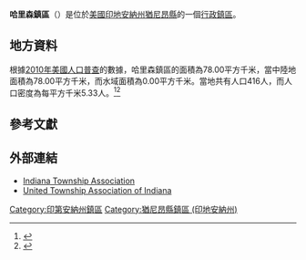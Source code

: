 {{noteTA
|G1=USState
|G2=地名
|G3=Unit
}}
{{Infobox settlement
|official_name            = 哈里森鎮區
|native_name = Harrison Township
|settlement_type          = [[行政鎮區|行政鎮區]]
|image_skyline            = 
|imagesize                = 
|image_map                = Map highlighting Harrison Township, Union County, Indiana.svg
|mapsize                  = 250px
|pushpin_map  =USA Indiana
|pushpin_label = 哈里森鎮區
|pushpin_label_position   = top
|pushpin_map_caption      = 哈里森鎮區在印地安納州的位置
|subdivision_type         = [[世界政區索引|國家]]
|subdivision_type1        = [[美国州份|州份]]
|subdivision_type2        = [[印地安納州行政区划|縣]]
|subdivision_name         = [[美国|美国]]
|subdivision_name1        = [[印地安納州|印地安納州]]
|subdivision_name2        = [[猶尼昂縣_(印地安納州)|猶尼昂縣]]
|elevation_ft             = 1109
|elevation_m              = 338
|timezone                 = [[北美东部時區|北美东部時區]]
|area_total_km2           = 78.00
|area_land_km2            = 78.00
|area_water_km2           = 0.00
|area_total_sq_mi         = 
|area_land_sq_mi          = 
|area_water_sq_mi         = 
|population_as_of         = [[2010年美國人口普查|2010]]
|population_footnotes     = 
|population_total         = 416
|population_density_km2   = auto
|population_density_sq_mi = auto
|utc_offset               = -5
|coordinates              = {{coord|39|41|16|N|84|51|58|W|type:city_region:US-AL_source:GNS-enwiki|display=inline,title}}
| coor_pinpoint           = 
| coordinates_footnotes   = 
|timezone_DST             = EDT
|utc_offset_DST           = -4
|postal_code_type         = [[美國郵區編號|郵區編號]]
|postal_code              = 47353, 47374
|area_code                = {{link-en|电话区号765|Area code 765|765}}
|blank_name = [[地名信息系统|GNIS ID]]
|blank_info = 453397
}}
'''哈里森鎮區'''（{{lang-en|Harrison Township}}）是位於[[美國|美國]][[印地安納州|印地安納州]][[猶尼昂縣_(印地安納州)|猶尼昂縣]]的一個[[行政鎮區|行政鎮區]]。

== 地方資料 ==
根據[[2010年美國人口普查|2010年美國人口普查]]的數據，哈里森鎮區的面積為78.00平方千米，當中陸地面積為78.00平方千米，而水域面積為0.00平方千米。當地共有人口416人，而人口密度為每平方千米5.33人。<ref name="GR8">{{cite web|url=http://factfinder2.census.gov|publisher=[[美国人口调查局|美国人口调查局]]|accessdate=2011-05-14|title=American FactFinder|archive-date=2013-09-11|archive-url=https://web.archive.org/web/20130911234518/http://factfinder2.census.gov/|dead-url=no}}</ref><ref>{{cite web|url=https://www.citypopulation.de/en/usa/indiana/admin/|title=USA: Indiana (Counties and Townships) - City Population|access-date=2020-08-28|archive-date=2020-04-22|archive-url=https://web.archive.org/web/20200422090607/https://www.citypopulation.de/en/usa/indiana/admin/|dead-url=no}}</ref>

== 參考文獻 ==
{{reflist}}

== 外部連結 ==
* [http://www.indianatownshipassoc.org/ Indiana Township Association]{{Wayback|url=http://www.indianatownshipassoc.org/ |date=20200414101531 }}
* [http://unitedtownships.org/ United Township Association of Indiana]{{Wayback|url=http://unitedtownships.org/ |date=20200718095707 }}

{{猶尼昂縣 (印地安納州)}}

{{DEFAULTSORT:Harrison Township}}
[[Category:印第安納州鎮區|Category:印第安納州鎮區]]
[[Category:猶尼昂縣鎮區_(印地安納州)|Category:猶尼昂縣鎮區 (印地安納州)]]

{{Indiana-geo-stub}}